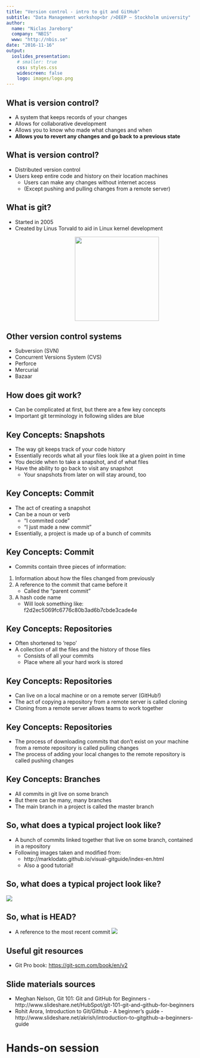 ```yaml
---
title: "Version control - intro to git and GitHub"
subtitle: "Data Management workshop<br />DEEP – Stockholm university"
author:
  name: "Niclas Jareborg"
  company: "NBIS"
  www: "http://nbis.se"
date: "2016-11-16"
output:
  ioslides_presentation:
    # smaller: true
    css: styles.css
    widescreen: false
    logo: images/logo.png
---
```


## What is version control?
- A system that keeps records of your changes
- Allows for collaborative development
- Allows you to know who made what changes and when
- **Allows you to revert any changes and go back to a previous state**

## What is version control?
- Distributed version control
- Users keep entire code and history on their location machines
	- Users can make any changes without internet access
	- (Except pushing and pulling changes from a remote server)

## What is git?
- Started in 2005
- Created by Linus Torvald to aid in Linux kernel development
<div class="midcenter" style="margin-left:160px; margin-top:10px;">
<img src="images/git/git-logo.png" width="225px" />
</div>

## Other version control systems
- Subversion (SVN)
- Concurrent Versions System (CVS)
- Perforce
- Mercurial
- Bazaar

## How does git work?
- Can be complicated at first, but there are a few key concepts
- Important git terminology in following slides are blue

## Key Concepts: Snapshots
- The way git keeps track of your code history
- Essentially records what all your files look like at a given point in time
- You decide when to take a snapshot, and of what files
- Have the ability to go back to visit any snapshot
	- Your snapshots from later on will stay around, too

## Key Concepts: Commit
- The act of creating a snapshot
- Can be a noun or verb
	- “I commited code”
	- “I just made a new commit”
- Essentially, a project is made up of a bunch of commits

## Key Concepts: Commit
- Commits contain three pieces of information:

1. Information about how the files changed from previously
2. A reference to the commit that came before it
	- Called the “parent commit”
3. A hash code name
	- Will look something like:
		f2d2ec5069fc6776c80b3ad6b7cbde3cade4e

## Key Concepts: Repositories
- Often shortened to ‘repo’
- A collection of all the files and the history of those files
	- Consists of all your commits
	- Place where all your hard work is stored

## Key Concepts: Repositories
- Can live on a local machine or on a remote server (GitHub!)
- The act of copying a repository from a remote server is called cloning
- Cloning from a remote server allows teams to work together

## Key Concepts: Repositories
- The process of downloading commits that don’t exist on your machine from a remote repository is called pulling changes
- The process of adding your local changes to the remote repository is called pushing changes

## Key Concepts: Branches
- All commits in git live on some branch
- But there can be many, many branches
- The main branch in a project is called the master branch

## So, what does a typical project look like?
- A bunch of commits linked together that live on some branch, contained in a repository
- Following images taken and modified from:
	- http://marklodato.github.io/visual-gitguide/index-en.html
	- Also a good tutorial!

## So, what does a typical project look like?
![](images/git/1.png)

## So, what is HEAD?
-  A reference to the most recent commit
![](images/git/1.png)


## Useful git resources
- Git Pro book: [https://git-scm.com/book/en/v2](https://git-scm.com/book/en/v2)

## Slide materials sources
- Meghan Nelson, Git 101: Git and GitHub for Beginners - http://www.slideshare.net/HubSpot/git-101-git-and-github-for-beginners
- Rohit Arora, Introduction to Git/Github - A beginner's guide - http://www.slideshare.net/akrish/introduction-to-gitgithub-a-beginners-guide

# Hands-on session
